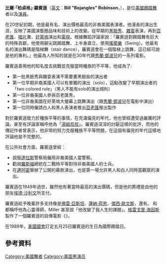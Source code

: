 {{NoteTA
|T=zh-cn:比尔·鲁宾逊;zh-tw:比爾·羅賓遜;
|G1=Show
|G2=Movie
|1=zh-cn:鲁宾逊;zh-tw:羅賓遜;
}}
{{not|比尔·鲁宾逊 (篮球运动员)}}
{{Infobox entertainer
| type        = 男演員
| image       = Bill Robinson.jpg
| caption     = 比爾·羅賓遜於1934年
| birthname   = Luther Robinson
| birth_date   = {{birth date|1878|05|25}}
| birth_place  = {{US}}[[維吉尼亞州|維吉尼亞州]][[里士满|里士满]]
| death_date   = {{death date and age|1949|11|25|1878|05|25}}
| death_place  = {{US}}[[紐約市|紐約市]]
| occupation  = 舞者、演員
| yearsactive =
| spouse      = 麗娜·卻斯<br><small>(m.1907-1922; 離婚)</small> <br>范妮·S·克雷<br><small>(m.1922-1943; 離婚)</small> <br>伊蓮·普連斯<br><small>(m.1944-1949; 他的死亡)</small>
}}
'''比爾·「柏貞格」·羅賓遜'''（[[英文|英文]]：'''Bill "Bojangles" Robinson'''，{{bd|1878年|5月25日|1949年|11月25日|catIdx=M}}），是位[[美國|美國]][[踢踏舞|踢踏舞]]者以及[[演員|演員]]。

在20世紀初期，他是最有名、演出價格最高的非裔美國表演者。他漫長的演出生涯，反映了美國演藝圈品味和技術上的改變。從早期的[[黑臉秀|黑臉秀]]、[[雜耍|雜耍]]表演，再到[[百老匯|百老匯]]、[[唱片|唱片]]業、[[好萊塢|好萊塢]]演出和[[電視|電視]]。根據舞蹈評論家{{tsl|en|Marshall Stearns|馬歇爾‧貝爾斯登}}說：「羅賓遜對踢踏舞有巨大的特殊貢獻，他使用腳尖跳踢踏舞、上半身直立、使用[[搖擺樂|搖擺樂]]（Swing）。他最有名的演出舞碼是階梯舞（stair dance），羅賓遜會在一個階梯上跳舞，這已經可說是他的專利。」他最為人所知的就是在30年代跟[[秀兰·邓波儿|秀蘭·鄧波兒]]的一系列電影。

羅賓遜善用他的知名度去挑戰並克服當時種族的不平等，他成為了:
* 第一批黑臉秀與雜耍表演不需要畫黑臉妝的演出者
* 第一位早期非裔美國人可以有單獨的演出（solo），這點改變了早期演出者的「two colored rule」（黑人不能有solo的演出規則）
* 第一位非裔美國人參與百老匯秀，{{tsl|en|Blackbirds of 1928|Blackbirds of 1928}}
* 第一位非裔美國在好萊塢大螢幕上跳舞演出（跟[[秀兰·邓波儿|秀蘭·鄧波兒]]在電影{{tsl|en|The_Little_Colonel|小上校}}中演出）
* 第一位同時僱請白人和黑人表演者推出[[百老匯|百老匯]]推出製作

對於羅賓遜致力於種族平等的事情，在充滿偏見的年代，他也曾經遭受過嚴厲的評論，甚至有評論家稱呼他為「[[汤姆叔叔的小屋#汤姆叔叔|湯姆叔叔]]」。羅賓遜深深的討厭這樣的批評，而他的傳記作者曾表示，他非常的努力克服種族不平等問題，在這個有偏見的年代這樣地評論他是不完整的。

在公共社會方面，羅賓遜曾經：
* 說服[[達拉斯|達拉斯]]警察局僱用非裔美國人當警察。
* 勸說[[羅斯福|羅斯福]]總統在二戰時平等對待非裔美國人的士兵。
* 在[[邁阿密|邁阿密]]舉辦了公開的募款演出，也是第一場允許黑人和白人同時當觀眾的演出。

羅賓遜在1949年過世，雖然他有著當時最高的演出價碼，但是他的葬禮是由他的朋友[[埃德·沙利文|埃德·沙利文]]所支付。

羅賓遜給予晚輩許多支持像是[[佛雷·亞斯坦|佛雷·亞斯坦]]、[[蓮納·荷恩|蓮納·荷恩]]、[[傑西·歐文斯|傑西·歐文斯]]，還有{{tsl|en|Nicholas_brothers|Nicholas brothers}}。{{tsl|en|Sammy_Davis,_Jr.|Sammy Davis, Jr.}} 和 {{tsl|en|Ann_Miller|Ann Miller}} 都稱呼他為心靈導師，Miller 甚至說「他改變了我人生的課題」。[[格雷戈里·海因斯|格雷戈里·海因斯]]製作了一個羅賓遜的自傳電影《{{tsl|en|Bojangles_(film)|Bojangles}}》。

在1989年，[[美國國會|美國國會]]訂定五月25日羅賓遜的生日為國際踢踏日。

==參考資料==
{{reflist}}

{{Authority control}}
[[Category:美國舞者|Category:美國舞者]]
[[Category:美国男演员|Category:美国男演员]]